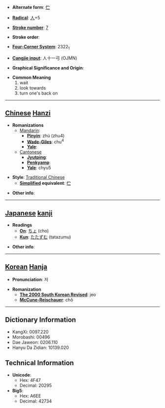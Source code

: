 * '''Alternate form''': [[伫]]

* '''[[Wiktionary:Chinese radical index| Radical]]''': [[Wiktionary:Chinese radical index 人|人]]+5

* '''[[Wiktionary:Chinese total strokes index|Stroke number]]''': [[Wiktionary:Chinese total strokes index 7|7]]

* '''Stroke order''': 

* '''[[Wiktionary:Chinese four corner index|Four-Corner System]]''': 2322<sub>1</sub>

* '''[[Wiktionary:Chinese Cangjie index|Cangjie input]]''': 人十一弓 (OJMN)

* '''Graphical Significance and Origin''': 

* '''Common Meaning'''
*#wait
*# look towards
*# turn one's back on


----

== [[Chinese]] [[Hanzi]] ==

* '''Romanizations'''
** [[Mandarin]]:
*** '''[[Pinyin]]''': zhù (zhu4)
*** '''[[Wade-Giles]]''': chu<sup>4</sup>
*** '''[[Yale]]''': 
**[[Cantonese]]
***'''[[Jyutping]]''':
***'''[[Penkyamp]]''': 
***'''[[Yale]]''': chyu5

* '''Style''': [[Traditional Chinese]] 
** '''[[Simplified Chinese|Simplified]] equivalent''': [[伫]]

* '''Other info''': 

----

== [[Japanese]] [[kanji]] ==

* '''Readings'''
** '''[[On]]''': [[ちょ]] (cho)
** '''[[Kun]]''': [[たたずむ]] (tatazumu)

* '''Other info''':  

----

== [[Korean]] [[Hanja]] ==

* '''Pronunciation''': 저

* '''Romanization'''
** '''[[The 2000 South Korean Revised Romanization|The 2000 South Korean Revised]]''': jeo
** '''[[McCune-Reischauer]]''': chŏ

----

== Dictionary Information ==

* KangXi: 0097.220
* Morobashi: 00496
* Dae Jaweon: 0206.110
* Hanyu Da Zidian: 10139.020

== Technical Information ==

* '''Unicode''':
** Hex: 4F47
** Decimal: 20295
* '''Big5''':
** Hex: A6EE
** Decimal: 42734